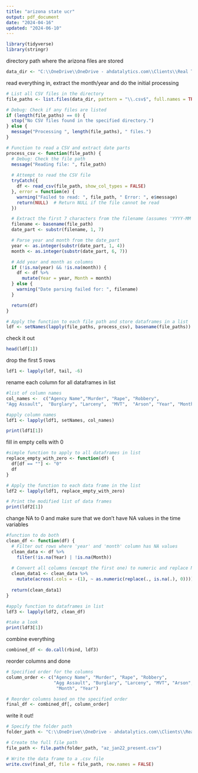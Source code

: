 ---
title: "arizona state ucr"
output: pdf_document
date: "2024-04-16"
updated: "2024-06-10"
---
```{r}
library(tidyverse)
library(stringr)
```
directory path where the arizona files are stored
```{r}
data_dir <- "C:\\OneDrive\\OneDrive - ahdatalytics.com\\Clients\\Real Time Crime Index\\Open Source Data\\Arizona\\State UCR"
```
read everything in, extract the month/year and do the initial processing
```{r}
# List all CSV files in the directory
file_paths <- list.files(data_dir, pattern = "\\.csv$", full.names = TRUE)

# Debug: Check if any files are listed
if (length(file_paths) == 0) {
  stop("No CSV files found in the specified directory.")
} else {
  message("Processing ", length(file_paths), " files.")
}

# Function to read a CSV and extract date parts
process_csv <- function(file_path) {
  # Debug: Check the file path
  message("Reading file: ", file_path)
  
  # Attempt to read the CSV file
  tryCatch({
    df <- read_csv(file_path, show_col_types = FALSE)
  }, error = function(e) {
    warning("Failed to read: ", file_path, " Error: ", e$message)
    return(NULL)  # Return NULL if the file cannot be read
  })

  # Extract the first 7 characters from the filename (assumes 'YYYY-MM' format)
  filename <- basename(file_path)
  date_part <- substr(filename, 1, 7)

  # Parse year and month from the date_part
  year <- as.integer(substr(date_part, 1, 4))
  month <- as.integer(substr(date_part, 6, 7))

  # Add year and month as columns
  if (!is.na(year) && !is.na(month)) {
    df <- df %>%
      mutate(Year = year, Month = month)
  } else {
    warning("Date parsing failed for: ", filename)
  }

  return(df)
}

# Apply the function to each file path and store dataframes in a list
ldf <- setNames(lapply(file_paths, process_csv), basename(file_paths))

```
check it out
```{r}
head(ldf[1])
```
drop the first 5 rows
```{r}
ldf1 <- lapply(ldf, tail, -6)
```
rename each column for all dataframes in list
```{r}
#list of column names
col_names <-  c("Agency Name","Murder",	"Rape",	"Robbery",
"Agg Assault",	"Burglary",	"Larceny",	"MVT",	"Arson", "Year", "Month")

#apply column names
ldf1 <- lapply(ldf1, setNames, col_names)

print(ldf1[1])
```
fill in empty cells with 0
```{r}
#simple function to apply to all dataframes in list
replace_empty_with_zero <- function(df) {
  df[df == ""] <- "0"
  df
}

# Apply the function to each data frame in the list
ldf2 <- lapply(ldf1, replace_empty_with_zero)

# Print the modified list of data frames
print(ldf2[1])

```
change NA to 0 and make sure that we don't have NA values in the time variables
```{r}
#function to do both
clean_df <- function(df) {
  # Filter out rows where 'year' and 'month' column has NA values
  clean_data <- df %>%
    filter(!is.na(Year) | !is.na(Month))
  
  # Convert all columns (except the first one) to numeric and replace NA with 0
  clean_data1 <- clean_data %>%
    mutate(across(.cols = -(1), ~ as.numeric(replace(., is.na(.), 0))))
  
  return(clean_data1)
}

#apply function to dataframes in list
ldf3 <- lapply(ldf2, clean_df)

#take a look
print(ldf3[1])
```
combine everything
```{r}
combined_df <- do.call(rbind, ldf3)
```



reorder columns and done
```{r}
# Specified order for the columns
column_order <- c("Agency Name", "Murder", "Rape", "Robbery", 
                  "Agg Assault", "Burglary", "Larceny", "MVT", "Arson",
                   "Month", "Year")

# Reorder columns based on the specified order
final_df <- combined_df[, column_order]
```
write it out!
```{r}
# Specify the folder path
folder_path <- "C:\\OneDrive\\OneDrive - ahdatalytics.com\\Clients\\Real Time Crime Index\\Open Source Data\\Arizona\\Formatted Data"

# Create the full file path
file_path <- file.path(folder_path, "az_jan22_present.csv")

# Write the data frame to a .csv file
write.csv(final_df, file = file_path, row.names = FALSE)
```

